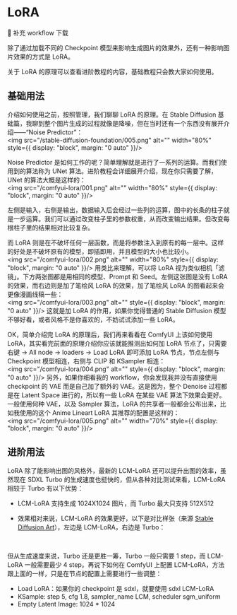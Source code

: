 
# LoRA

🚧 补充 workflow 下载

除了通过加载不同的 Checkpoint 模型来影响生成图片的效果外，还有一种影响图片效果的方式是 LoRA。

关于 LoRA 的原理可以查看进阶教程的内容，基础教程只会教大家如何使用。

## 基础用法

介绍如何使用之前，按照管理，我们聊聊 LoRA 的原理。在 Stable Diffusion 基础篇，我聊到整个图片生成的过程就像是降噪，但在当时还有一个东西没有展开介绍——“Noise Predictor”：
<br/>
<PhotoProvider>
  <PhotoView src="/stable-diffusion-foundation/005.png">
    <img src="/stable-diffusion-foundation/005.png" alt="" width="80%" style={{ display: "block", margin: "0 auto" }}/>
  </PhotoView>
</PhotoProvider>

Noise Predictor 是如何工作的呢？简单理解就是进行了一系列的运算。而我们使用到的算法称为 UNet 算法。进阶教程会详细展开介绍，现在你只需要了解，UNet 的算法大概是这样的：
<br/>
<PhotoProvider>
  <PhotoView src="/comfyui-lora/001.png">
      <img src="/comfyui-lora/001.png" alt="" width="80%" style={{ display: "block", margin: "0 auto" }}/>
  </PhotoView>
</PhotoProvider>

左侧是输入，右侧是输出，数据输入后会经过一些列的运算，图中的长条的柱子就是一步运算。我们可以通过改变柱子里的参数权重，从而改变输出结果。但改变每根柱子里的结果相对比较复杂。

而 LoRA 则是在不破坏任何一层函数，而是将参数注入到原有的每一层中。这样的好处是不破坏原有的模型，即插即用，并且模型的大小也比较小。
<br/>
<PhotoProvider>
  <PhotoView src="/comfyui-lora/002.png">
      <img src="/comfyui-lora/002.png" alt="" width="80%" style={{ display: "block", margin: "0 auto" }}/>
  </PhotoView>
</PhotoProvider>
用类比来理解，可以将 LoRA 视为类似相机「滤镜」。下方两张图都是用相同的模型、Prompt 和 Seed。左侧这张图是没有 LoRA 的效果，而右边则是加了笔绘风 LoRA 的效果，加了笔绘风 LoRA 的图看起来会更像漫画线稿一些：
<br/>
<PhotoProvider>
  <PhotoView src="/comfyui-lora/003.png">
      <img src="/comfyui-lora/003.png" alt="" style={{ display: "block", margin: "0 auto" }}/>
  </PhotoView>
</PhotoProvider>
这就是加 LoRA 的作用，如果你觉得普通的 Stable Diffusion 模型不够好看，或者风格不是你喜欢的，不妨试试添加一些 LoRA。

OK，简单介绍完 LoRA 的原理后，我们再来看看在 ComfyUI 上该如何使用 LoRA，其实看完前面的原理介绍你应该就能推测出如何加 LoRA 节点了，只需要右键 → All node → loaders → Load LoRA 即可添加 LoRA 节点，节点左侧与 Checkpoint 模型相连，右侧与 CLIP 和 KSampler 相连：
<br/>
<PhotoProvider>
  <PhotoView src="/comfyui-lora/004.png">
      <img src="/comfyui-lora/004.png" alt="" style={{ display: "block", margin: "0 auto" }}/>
  </PhotoView>
</PhotoProvider>
另外，如果你细看我的 workflow，你会发现我并没有直接使用 checkpoint 的 VAE 而是自己加了额外的 VAE。这是因为，整个 Denoise 过程都是在 Latent Space 进行的，所以有一些 LoRA 在某些 VAE 算法下效果会更好。一般使用何种 VAE，以及 Sampler 算法，LoRA 的共享者一般都会公布出来，比如我使用的这个 Anime Lineart LoRA 其推荐的配置是这样的：
<br/>
<PhotoProvider>
  <PhotoView src="/comfyui-lora/005.png">
      <img src="/comfyui-lora/005.png" alt="" width="70%" style={{ display: "block", margin: "0 auto" }}/>
  </PhotoView>
</PhotoProvider>
## 进阶用法

LoRA 除了能影响出图的风格外，最新的 LCM-LoRA 还可以提升出图的效率，虽然现在 SDXL Turbo 的生成速度也挺快的，但从各种对比测试来看，LCM-LoRA 相较于 Turbo 有以下优势：

* LCM-LoRA 支持生成 1024X1024 图片，而 Turbo 最大只支持 512X512 

* 效果相对来说，LCM-LoRA 的效果更好，以下是对比样张（来源 [Stable Diffusion Art](https://stable-diffusion-art.com/sdxl-turbo/)），左边是 LCM-LoRA，右边是 Turbo：
<br/>
<PhotoProvider>
  <PhotoView src="/comfyui-lora/006.png">
      <img src="/comfyui-lora/006.png" alt="" style={{ display: "block", margin: "0 auto" }}/>
  </PhotoView>
</PhotoProvider>


但从生成速度来说，Turbo 还是更胜一筹，Turbo 一般只需要 1 step，而 LCM-LoRA 一般需要最少 4 step。再说下如何在 ComfyUI 上配置 LCM-LoRA，方法跟上面的一样，只是在节点的配置上需要进行一些调整：

* Load LoRA：如果你的 checkpoint 是 sdxl，就要使用 sdxl LCM-LoRA
* KSample: step 5, cfg 1.8, sampler_name LCM, scheduler sgm_uniform
* Empty Latent Image: 1024 * 1024
<br/>
<PhotoProvider>
  <PhotoView src="/comfyui-lora/007.png">
      <img src="/comfyui-lora/007.png" alt="" style={{ display: "block", margin: "0 auto" }}/>
  </PhotoView>
</PhotoProvider>
